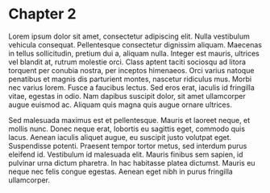 # Chapter 2

Lorem ipsum dolor sit amet, consectetur adipiscing elit. Nulla vestibulum vehicula consequat. Pellentesque consectetur dignissim aliquam. Maecenas in tellus sollicitudin, pretium dui a, aliquam nulla. Integer est mauris, ultrices vel blandit at, rutrum molestie orci. Class aptent taciti sociosqu ad litora torquent per conubia nostra, per inceptos himenaeos. Orci varius natoque penatibus et magnis dis parturient montes, nascetur ridiculus mus. Morbi nec varius lorem. Fusce a faucibus lectus. Sed eros erat, iaculis id fringilla vitae, egestas in odio. Nam dapibus suscipit dolor, sit amet ullamcorper augue euismod ac. Aliquam quis magna quis augue ornare ultrices.

Sed malesuada maximus est et pellentesque. Mauris et laoreet neque, et mollis nunc. Donec neque erat, lobortis eu sagittis eget, commodo quis lacus. Aenean iaculis aliquet augue, eu suscipit justo volutpat eget. Suspendisse potenti. Praesent tempor tortor metus, sed interdum purus eleifend id. Vestibulum id malesuada elit. Mauris finibus sem sapien, id pulvinar urna dictum pharetra. In hac habitasse platea dictumst. Mauris eu neque nec felis congue egestas. Aenean eget nibh in purus fringilla ullamcorper.